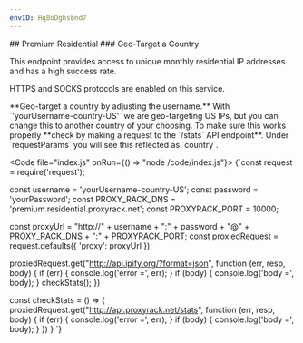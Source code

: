 ```yaml
---
envID: Hq8oDghsbnd7
---
```


<Columns>
<div>
## Premium Residential
### Geo-Target a Country

This endpoint provides access to unique monthly residential IP addresses and has a high success rate.

HTTPS and SOCKS protocols are enabled on this service.

<Highlight lines="3">
**Geo-target a country by adjusting the username.** With `'yourUsername-country-US'` we are geo-targeting US IPs, but you can change this to another country of your choosing.
</Highlight>
<Output type="json" position={1} label="Proxied IP address" noContentLabel="Waiting for data" />

<Highlight lines="21-30">
To make sure this works properly **check by making a request to the `/stats` API endpoint**. Under `requestParams` you will see this reflected as `country`.
</Highlight>
<Output type="json" position={2} expandPaths={['$','$.requestParams','$.requestParams.country']} label="Information about the proxy" noContentLabel="Waiting for data" />
</div>

<Code file="index.js" onRun={() => "node /code/index.js"}>
{`const request = require('request');

const username = 'yourUsername-country-US';
const password = 'yourPassword';
const PROXY_RACK_DNS = 'premium.residential.proxyrack.net';
const PROXYRACK_PORT = 10000;

const proxyUrl = "http://" + username + ":" + password + "@" + PROXY_RACK_DNS + ":" + PROXYRACK_PORT;
const proxiedRequest = request.defaults({ 'proxy': proxyUrl });

proxiedRequest.get("http://api.ipify.org/?format=json", function (err, resp, body) {
    if (err) {
        console.log('error =', err);
    }
    if (body) {
        console.log('body =', body);
    }
    checkStats();
})

const checkStats = () => {
    proxiedRequest.get("http://api.proxyrack.net/stats", function (err, resp, body) {
        if (err) {
            console.log('error =', err);
        }
        if (body) {
            console.log('body =', body);
        }
    })
}
`}
</Code>
</Columns>

